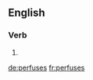 ==English==

===Verb===
{{head|en|verb form}}

# {{en-third-person singular of|perfuse}}

[[de:perfuses]]
[[fr:perfuses]]